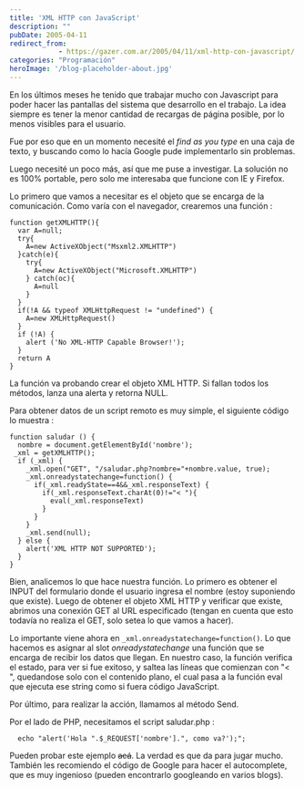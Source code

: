 ```yaml
---
title: 'XML HTTP con JavaScript'
description: ""
pubDate: 2005-04-11
redirect_from: 
            - https://gazer.com.ar/2005/04/11/xml-http-con-javascript/
categories: "Programación"
heroImage: '/blog-placeholder-about.jpg'
---
```

En los últimos meses he tenido que trabajar mucho con Javascript para poder hacer las pantallas del sistema que desarrollo en el trabajo. La idea siempre es tener la menor cantidad de recargas de página posible, por lo menos visibles para el usuario.

Fue por eso que en un momento necesité el _find as you type_ en una caja de texto, y buscando como lo hacía Google pude implementarlo sin problemas.

Luego necesité un poco más, así que me puse a investigar. La solución no es 100% portable, pero solo me interesaba que funcione con IE y Firefox.

Lo primero que vamos a necesitar es el objeto que se encarga de la comunicación. Como varía con el navegador, crearemos una función :

```
function getXMLHTTP(){
  var A=null;
  try{
    A=new ActiveXObject("Msxml2.XMLHTTP")
  }catch(e){
    try{
      A=new ActiveXObject("Microsoft.XMLHTTP")
    } catch(oc){
      A=null
    }
  }
  if(!A && typeof XMLHttpRequest != "undefined") {
    A=new XMLHttpRequest()
  }
  if (!A) {
    alert ('No XML-HTTP Capable Browser!');
  }
  return A
}
```

La función va probando crear el objeto XML HTTP. Si fallan todos los métodos, lanza una alerta y retorna NULL.

Para obtener datos de un script remoto es muy simple, el siguiente código lo muestra :

```
function saludar () {
  nombre = document.getElementById('nombre');
 _xml = getXMLHTTP();
  if (_xml) {
    _xml.open("GET", "/saludar.php?nombre="+nombre.value, true);
    _xml.onreadystatechange=function() {
      if(_xml.readyState==4&&_xml.responseText) {
        if(_xml.responseText.charAt(0)!="< "){
          eval(_xml.responseText)
        }
      }
    }
    _xml.send(null);
  } else {
    alert('XML HTTP NOT SUPPORTED');
  }
}
```

Bien, analicemos lo que hace nuestra función. Lo primero es obtener el INPUT del formulario donde el usuario ingresa el nombre (estoy suponiendo que existe). Luego de obtener el objeto XML HTTP y verificar que existe, abrimos una conexión GET al URL especificado (tengan en cuenta que esto todavía no realiza el GET, solo setea lo que vamos a hacer).

Lo importante viene ahora en `_xml.onreadystatechange=function()`. Lo que hacemos es asignar al slot _onreadystatechange_ una función que se encarga de recibir los datos que llegan. En nuestro caso, la función verifica el estado, para ver si fue exitoso, y saltea las líneas que comienzan con "&lt; ", quedandose solo con el contenido plano, el cual pasa a la función eval que ejecuta ese string como si fuera código JavaScript.

Por último, para realizar la acción, llamamos al método Send.

Por el lado de PHP, necesitamos el script saludar.php :

```
  echo "alert('Hola ".$_REQUEST['nombre'].", como va?');";
```

Pueden probar este ejemplo ~~acá~~. La verdad es que da para jugar mucho. También les recomiendo el código de Google para hacer el autocomplete, que es muy ingenioso (pueden encontrarlo googleando en varios blogs).
